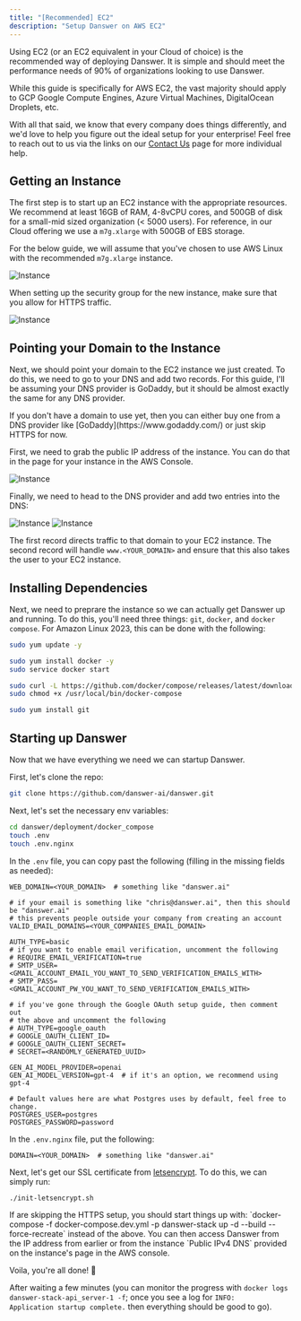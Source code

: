```yaml
---
title: "[Recommended] EC2"
description: "Setup Danswer on AWS EC2"
---
```


Using EC2 (or an EC2 equivalent in your Cloud of choice) is the recommended way of deploying Danswer.
It is simple and should meet the performance needs of 90% of organizations looking to use Danswer.

While this guide is specifically for AWS EC2, the vast majority should apply to
GCP Google Compute Engines, Azure Virtual Machines, DigitalOcean Droplets, etc.

With all that said, we know that every company does things differently, and we'd love to help you figure out
the ideal setup for your enterprise! Feel free to reach out to us via the links on our
[Contact Us](https://docs.danswer.dev/contact_us) page for more individual help.

## Getting an Instance

The first step is to start up an EC2 instance with the appropriate resources. We recommend at least 16GB of RAM,
4-8vCPU cores, and 500GB of disk for a small-mid sized organization (< 5000 users). For reference, in our Cloud offering we use a `m7g.xlarge`
with 500GB of EBS storage.

For the below guide, we will assume that you've chosen to use AWS Linux with the recommended `m7g.xlarge` instance.

![Instance](/images/setup_guides/aws/Instance.png)

When setting up the security group for the new instance, make sure that you allow for HTTPS traffic.

![Instance](/images/setup_guides/aws/InstanceNetworking.png)

## Pointing your Domain to the Instance

Next, we should point your domain to the EC2 instance we just created. To do this, we need to go to your DNS and add two records.
For this guide, I'll be assuming your DNS provider is GoDaddy, but it should be almost exactly the same for any DNS provider.

<Info>
  If you don't have a domain to use yet, then you can either buy one from a DNS
  provider like [GoDaddy](https://www.godaddy.com/) or just skip HTTPS for now.
</Info>

First, we need to grab the public IP address of the instance. You can do that in the page for your instance in the
AWS Console.

![Instance](/images/setup_guides/aws/InstanceIp.png)

Finally, we need to head to the DNS provider and add two entries into the DNS:

![Instance](/images/setup_guides/aws/ARecord.png)
![Instance](/images/setup_guides/aws/CnameRecord.png)

The first record directs traffic to that domain to your EC2 instance. The second record will handle
`www.<YOUR_DOMAIN>` and ensure that this also takes the user to your EC2 instance.

## Installing Dependencies

Next, we need to preprare the instance so we can actually get Danswer up and running. To do this, you'll
need three things: `git`, `docker`, and `docker compose`. For Amazon Linux 2023, this can be done with the following:

```bash
sudo yum update -y

sudo yum install docker -y
sudo service docker start

sudo curl -L https://github.com/docker/compose/releases/latest/download/docker-compose-$(uname -s)-$(uname -m) -o /usr/local/bin/docker-compose
sudo chmod +x /usr/local/bin/docker-compose

sudo yum install git
```

## Starting up Danswer

Now that we have everything we need we can startup Danswer.

First, let's clone the repo:

```bash
git clone https://github.com/danswer-ai/danswer.git
```

Next, let's set the necessary env variables:

```bash
cd danswer/deployment/docker_compose
touch .env
touch .env.nginx
```

In the `.env` file, you can copy past the following (filling in the missing fields as needed):

```
WEB_DOMAIN=<YOUR_DOMAIN>  # something like "danswer.ai"

# if your email is something like "chris@danswer.ai", then this should be "danswer.ai"
# this prevents people outside your company from creating an account
VALID_EMAIL_DOMAINS=<YOUR_COMPANIES_EMAIL_DOMAIN>  

AUTH_TYPE=basic
# if you want to enable email verification, uncomment the following
# REQUIRE_EMAIL_VERIFICATION=true
# SMTP_USER=<GMAIL_ACCOUNT_EMAIL_YOU_WANT_TO_SEND_VERIFICATION_EMAILS_WITH>
# SMTP_PASS=<GMAIL_ACCOUNT_PW_YOU_WANT_TO_SEND_VERIFICATION_EMAILS_WITH>

# if you've gone through the Google OAuth setup guide, then comment out
# the above and uncomment the following
# AUTH_TYPE=google_oauth
# GOOGLE_OAUTH_CLIENT_ID=
# GOOGLE_OAUTH_CLIENT_SECRET=
# SECRET=<RANDOMLY_GENERATED_UUID>

GEN_AI_MODEL_PROVIDER=openai
GEN_AI_MODEL_VERSION=gpt-4  # if it's an option, we recommend using gpt-4

# Default values here are what Postgres uses by default, feel free to change.
POSTGRES_USER=postgres
POSTGRES_PASSWORD=password
```

In the `.env.nginx` file, put the following:

```
DOMAIN=<YOUR_DOMAIN>  # something like "danswer.ai"
```

Next, let's get our SSL certificate from [letsencrypt](https://letsencrypt.org/). To do this, we can simply run:

```bash
./init-letsencrypt.sh
```

<Info>
  If are skipping the HTTPS setup, you should start things up with: 
  `docker-compose -f docker-compose.dev.yml -p danswer-stack up -d --build --force-recreate`
  instead of the above. You can then access Danswer from the IP address from earlier or from the 
  instance `Public IPv4 DNS` provided on the instance's page in the AWS console.
</Info>

Voila, you're all done! 🎉

After waiting a few minutes (you can monitor the progress with 
`docker logs danswer-stack-api_server-1 -f`; once you see a log for 
`INFO:     Application startup complete.` then everything should be good to go).
